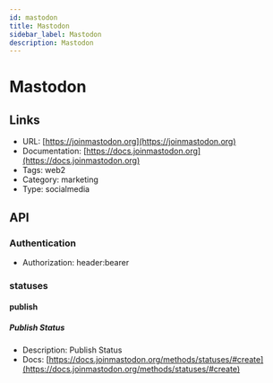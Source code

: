 ```yaml
---
id: mastodon
title: Mastodon
sidebar_label: Mastodon
description: Mastodon
---
```


# Mastodon

## Links

* URL: [https://joinmastodon.org](https://joinmastodon.org)
* Documentation: [https://docs.joinmastodon.org](https://docs.joinmastodon.org)
* Tags: web2
* Category: marketing
* Type: socialmedia

## API

### Authentication

* Authorization: header:bearer

### statuses

#### publish

##### Publish Status

* Description: Publish Status
* Docs: [https://docs.joinmastodon.org/methods/statuses/#create](https://docs.joinmastodon.org/methods/statuses/#create)
